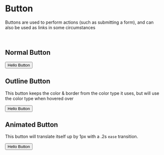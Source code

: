 
<Meta title="Button" component={Button} />

# Button

Buttons are used to perform actions (such as submitting a form), and can also
be used as links in some circumstances

<br />

## Normal Button

<Preview>
  <Story name="Normal Button">
    <Button>Hello Button</Button>
  </Story>
</Preview>

## Outline Button

This button keeps the color & border from the color type it uses, but will use
the color type when hovered over

<Preview>
  <Story name="Outline Button">
    <Button type="primary" outline>Hello Button</Button>
  </Story>
</Preview>

## Animated Button

This button will translate itself up by 1px with a .2s `ease` transition.

<Preview>
  <Story name="Animated Button">
    <Button type="warning" translate>Hello Button</Button>
  </Story>
</Preview>
